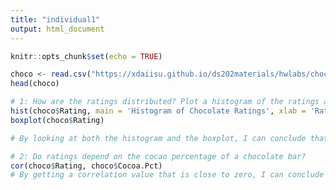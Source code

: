 ---
title: "individual1"
output: html_document
---

```{r setup, include=FALSE}
knitr::opts_chunk$set(echo = TRUE)
```

```{r}
choco <- read.csv("https://xdaiisu.github.io/ds202materials/hwlabs/choco.csv")
head(choco)
```
```{r}
# 1: How are the ratings distributed? Plot a histogram of the ratings and describe.
hist(choco$Rating, main = 'Histogram of Chocolate Ratings', xlab = 'Rating')
boxplot(choco$Rating)

# By looking at both the histogram and the boxplot, I can conclude that it is a normal distribution with an outlier at 5 and a few oultiers near the bottom.
```

```{r}
# 2: Do ratings depend on the cocao percentage of a chocolate bar?
cor(choco$Rating, choco$Cocoa.Pct)
# By getting a correlation value that is close to zero, I can conclude that the ratings of the chocolate do not depnd on the cocao percentage.
```



